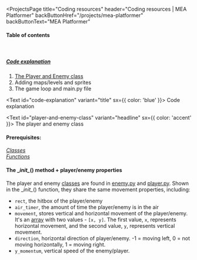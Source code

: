 
<ProjectsPage 
    title="Coding resources" 
    header="Coding resources | MEA Platformer"
    backButtonHref="/projects/mea-platformer"
    backButtonText="MEA Platformer"
>

#### Table of contents
<br/>

##### [Code explanation](#code-explanation)
1. [The Player and Enemy class](#player-and-enemy-class)
2. Adding maps/levels and sprites
3. The game loop and main.py file

<Text id="code-explanation" variant="title" sx={{ color: 'blue' }}>
Code explanation
</Text>

<Text id="player-and-enemy-class" variant="headline" sx={{ color: 'accent' }}>
The player and enemy class
</Text>

#### **Prerequisites:**  
[*Classes*](https://www.w3schools.com/python/python_classes.asp)   
[*Functions*](https://www.w3schools.com/python/python_functions.asp)    
#### **The \__init\__() method + player/enemy properties**  
The player and enemy [classes](https://www.w3schools.com/python/python_classes.asp) are found in [enemy.py](https://repl.it/@ShawnZhuang/MEA-Platformer#enemy.py) and [player.py](https://repl.it/@ShawnZhuang/MEA-Platformer#player.py). Shown in the \__init\__() function, they share the same movement properties, including:
- `rect`, the hitbox of the player/enemy
- `air_timer`, the amount of time the player/enemy is in the air
- `movement`, stores vertical and horizontal movement of the player/enemy. It's an [array](https://www.w3schools.com/python/python_arrays.asp) with two values - `[x, y]`. The first value, `x`, represents horizontal movement, and the second value, `y`, represents vertical movement.
- `direction`, horizontal direction of player/enemy. -1 = moving left, 0 = not moving horizontally, 1 = moving right.
- `y_momentum`, vertical speed of the enemy/player.

</ProjectsPage>